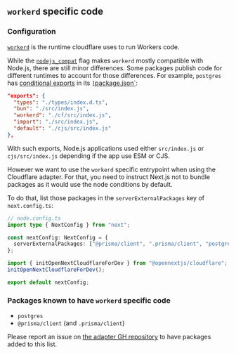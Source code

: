 ## `workerd` specific code

### Configuration

[`workerd`](https://github.com/cloudflare/workerd) is the runtime cloudflare uses to run Workers code.

While the [`nodejs_compat`](https://developers.cloudflare.com/workers/configuration/compatibility-flags/#nodejs-compatibility-flag) flag makes `workerd` mostly compatible with Node.js,
there are still minor differences. Some packages publish code for different runtimes to account for those differences. For example, `postgres` has [conditional exports](https://nodejs.org/api/packages.html#conditional-exports) in its [`]`package.json`](https://github.com/porsager/postgres/blob/ad0ed4476e09f41f147859cb5a42971d2b99e9c7/package.json#L8-L13):

```json
"exports": {
  "types": "./types/index.d.ts",
  "bun": "./src/index.js",
  "workerd": "./cf/src/index.js",
  "import": "./src/index.js",
  "default": "./cjs/src/index.js"
},
```

With such exports, Node.js applications used either `src/index.js` or `cjs/src/index.js` depending if the app use ESM or CJS.

However we want to use the `workerd` specific entrypoint when using the Cloudflare adapter.
For that, you need to instruct Next.js not to bundle packages as it would use the node conditions by default.

To do that, list those packages in the `serverExternalPackages` key of `next.config.ts`:

```ts
// node.config.ts
import type { NextConfig } from "next";

const nextConfig: NextConfig = {
  serverExternalPackages: ["@prisma/client", ".prisma/client", "postgres"],
};

import { initOpenNextCloudflareForDev } from "@opennextjs/cloudflare";
initOpenNextCloudflareForDev();

export default nextConfig;
```

### Packages known to have `workerd` specific code

- `postgres`
- `@prisma/client` (and `.prisma/client`)

Please report an issue on [the adapter GH repository](https://github.com/opennextjs/opennextjs-cloudflare/issues) to have packages added to this list.
